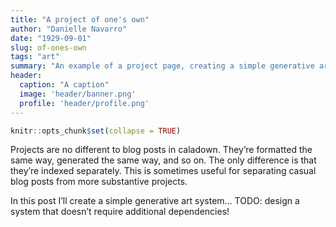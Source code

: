 ```yaml
---
title: "A project of one's own"
author: "Danielle Navarro"
date: "1929-09-01"
slug: of-ones-own
tags: "art"
summary: "An example of a project page, creating a simple generative art system in R. There is more code on this page than elsewhere on the example site, which may be useful if you want to see what the syntax highlighting looks like for caladown sites."
header:
  caption: "A caption"
  image: 'header/banner.png'
  profile: 'header/profile.png'
---
```


```r
knitr::opts_chunk$set(collapse = TRUE)
```

Projects are no different to blog posts in caladown. They're formatted the same way, generated the same way, and so on. The only difference is that they're indexed separately. This is sometimes useful for separating casual blog posts from more substantive projects. 


In this post I'll create a simple generative art system... TODO: design a system that doesn't require additional dependencies!

